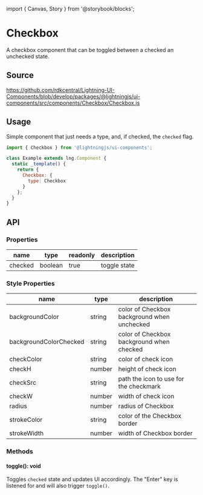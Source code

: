 ﻿import { Canvas, Story } from '@storybook/blocks';

# Checkbox

A checkbox component that can be toggled between a checked an unchecked state.

## Source

https://github.com/rdkcentral/Lightning-UI-Components/blob/develop/packages/@lightningjs/ui-components/src/components/Checkbox/Checkbox.js

## Usage

Simple component that just needs a type, and, if checked, the `checked` flag.

```js
import { Checkbox } from '@lightningjs/ui-components';

class Example extends lng.Component {
  static _template() {
    return {
      Checkbox: {
        type: Checkbox
      }
    };
  }
}
```

<Canvas>
  <Story id="utilities-checkbox--checkbox" />
</Canvas>

## API

### Properties

| name    | type    | readonly | description  |
| ------- | ------- | -------- | ------------ |
| checked | boolean | true     | toggle state |

### Style Properties

| name                   | type   | description                                 |
| ---------------------- | ------ | ------------------------------------------- |
| backgroundColor        | string | color of Checkbox background when unchecked |
| backgroundColorChecked | string | color of Checkbox background when checked   |
| checkColor             | string | color of check icon                         |
| checkH                 | number | height of check icon                        |
| checkSrc               | string | path the icon to use for the checkmark      |
| checkW                 | number | width of check icon                         |
| radius                 | number | radius of Checkbox                          |
| strokeColor            | string | color of the Checkbox border                |
| strokeWidth            | number | width of Checkbox border                    |

### Methods

#### toggle(): void

Toggles `checked` state and updates UI accordingly. The "Enter" key is listened for and will also trigger `toggle()`.
